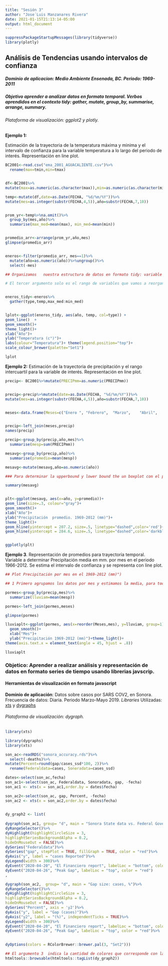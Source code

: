 ```yaml
---
title: "Sesión 3"
author: "Jose´Luis Manzanares Rivera"
date: 2021-01-15T21:13:14-05:00
output: html_document
---
```


```r
suppressPackageStartupMessages(library(tidyverse))
library(plotly)
```

## Análisis de Tendencias usando intervalos de confianza 

##### Dominio de aplicacion: Medio Ambiente  Ensenada, BC. Periodo:   1969-2011

##### Objetivo aprender a analizar datos en formato temporal. Verbos aprendidos en el contexto tidy: gather, mutate, group_by, summarise, arrange, summary.

###### Plataforma de visualización: ggplot2 y plotly.


**Ejemplo 1:**

Estimación de la trayectoria de la temperatura  máxima y minima y el intervalo de confianza para la variable temperatura a lo largo del periodo de interés. Representación en line plot. 

```r

BC2001<-read.csv("ema_2001_AGUACALIENTE.csv")%>%
  rename(max=tmin,min=tmax)


df<-BC2001%>%
mutate(max=as.numeric(as.character(max)),min=as.numeric(as.character(min)) )

temp<-mutate(df,date=as.Date(FECHA, "%d/%m/%Y"))%>%
mutate(mes=as.integer(substr(FECHA,4,5)),año=substr(FECHA,7,10))


prom_yr<-temp%>%na.omit()%>%
  group_by(mes,año)%>%
  summarise(max_med=mean(max), min_med=mean(min))


promedio_arr<-arrange(prom_yr,año,mes)
glimpse(promedio_arr)


eneros<-filter(promedio_arr, mes==1)%>%
  mutate(año=as.numeric(año))%>%ungroup()%>%
  select(-mes)

## Organizamos   nuestra estructura de datos en formato tidy: variable por columna. Así necesitamos dos nuevas variables que serán los dos promeros argumetnos en la función gather: Una nueva variable categórica que llamaremos type, esta denota las dos categorias que tenemos en nuestos datos de temperatura max_med  y min_med. Y una segunda que llamaremos temp para denotar el valor nominal, (la medición numerica, el dato) de la temperatura.

# El tercer argumento solo es el rango de variables que vamos a reorganizar en las dos nuevas variables type  y temp. 


eneros_tidy<-eneros%>%
  gather(type,temp,max_med:min_med)


lplot<-ggplot(eneros_tidy, aes(año, temp, col=type)) + 
geom_line()  +
geom_smooth()+
theme_light()+
xlab("Año")+
ylab("Temperatura (c°)")+
labs(colour="Temperatura")+ theme(legend.position="top")+
scale_colour_brewer(palette="Set1")

```

```r
lplot
```


**Ejemplo 2:** Estimación de  la trayectoria de precipitación y el rango intercuartil para la variable de interés. Representación en line plot. 

```r

precip<- BC2001%>%mutate(PRECIPmm=as.numeric(PRECIPmm))


precip<-precip%>%mutate(date=as.Date(FECHA, "%d/%m/%Y"))%>%
mutate(mes=as.integer(substr(FECHA,4,5)),año=substr(FECHA,7,10))


meses<-data.frame(Meses=c("Enero ",	"Febrero",	"Marzo",	"Abril",	"Mayo",	"Junio",	"Julio",	"Agosto",	"Septiembre",	"Octubre",	"Noviembre",	"Diciembre"),mes=seq(1, 12, by=1))


precip<-left_join(meses,precip)
names(precip)

precip<-group_by(precip,año,mes)%>%
  summarise(mesp=sum(PRECIPmm))

mesavg<-group_by(precip,año)%>%
  summarise(promedio=mean(mesp))

mesavg<-mutate(mesavg,año=as.numeric(año))

### Para determinar la upperbound y lower bound the un boxplot con el primer y tercer cuartil   (percentiles q25 y q75 respectivamente) usamos la función summary . Estos valores son  207 y 284  y los usaremos para representarlos en el line plot. 

summary(mesavg)


plt<-ggplot(mesavg, aes(x=año, y=promedio))+
geom_line(size=.3, colour="gray")+
geom_smooth()+
xlab("Año")+
ylab("Precipitación  promedio. 1969-2012 (mm)")+
theme_light()+
geom_hline(yintercept = 207.2, size=.5, linetype="dashed",color='red')+
geom_hline(yintercept = 284.6, size=.5, linetype="dashed",color='darkblue')



```

```r

ggplotly(plt)

```

**Ejemplo 3**. Representación de promedios para trayectoria temporal. Variable a determinar Precipitación media en mm. por mes en el periodo 1966-2012.
Se estima el intervalo de confianza y se representa con line plot. 

```r

## Plot Precipitación por mes en el 1969-2012 (mm)")

## 1 Primero agrupamos los datos por mes y estimamos la media, para todos los meses en el periodo temporal de toda la base. 1969-2012.

pormes<-group_by(precip,mes)%>%
  summarize(lluviam=mean(mesp))

pormes<-left_join(pormes,meses)

glimpse(pormes)

lluviaplt<-ggplot(pormes, aes(x=reorder(Meses,mes), y=lluviam, group=1))+
  geom_smooth()+
  xlab("Mes")+
  ylab("Precipitación 1969-2012 (mm)")+theme_light()+
theme(axis.text.x = element_text(angle = 45, hjust = .8))
```


```r
lluviaplt
```

### Objetico: Aprender a realizar análisis y representación de datos en formato series de tiempo usando librerias javscrip. 

#### Herramientas de visualización en formato javascript

**Dominio de aplicación**: Datos sobre casos por SARS COV2, en Sonora. Frecuencia de datos: Diaria. Periodo Marzo-Mayo 2019.
*Libraries* Utilizadas: [xts](https://www.datacamp.com/community/blog/r-xts-cheat-sheet) y [dygraphs](https://rstudio.github.io/dygraphs/) 

###### Plataforma de visualización: dygraph.
```r
library(xts)
```

```r
library(dygraphs)
library(xts)

son_ac<-readRDS("sonora_accuracy.rds")%>%
  select(-deaths)%>%
mutate(Percent=round(gap/cases_ssd*100, 2))%>%
  rename(Federaldata=cases, Sonoradata=cases_ssd)

dates<-select(son_ac,fecha)
son_ac1<-select(son_ac, Federaldata, Sonoradata, gap, -fecha)
son_ac1 <- xts(x = son_ac1,order.by = dates$fecha)

son_ac2<-select(son_ac, gap, Percent, -fecha)
son_ac2 <- xts(x = son_ac2,order.by = dates$fecha)

 
dy_graph2 <- list(
 
dygraph(son_ac1, group= "d", main = "Sonora State data vs. Federal Government Offical OD")%>% 
dyRangeSelector()%>%
dyHighlight(highlightCircleSize = 3, 
highlightSeriesBackgroundAlpha = 0.2,
hideOnMouseOut = FALSE)%>%
dySeries("Federaldata")%>%
dySeries("gap", stepPlot = TRUE, fillGraph = TRUE, color = "red")%>%
dyAxis("y", label = "cases Reported")%>% 
dyLegend(width = 300)%>%
dyEvent("2020-04-20", "El Financiero report", labelLoc = "bottom", color="purple")%>%
dyEvent("2020-04-26", "Peak Gap", labelLoc = "top", color = "red")
,

dygraph(son_ac2,  group= "d", main = "Gap size: cases, %")%>% 
dyRangeSelector()%>%
dyHighlight(highlightCircleSize = 3, 
highlightSeriesBackgroundAlpha = 0.2,
hideOnMouseOut = FALSE)%>%
dySeries("Percent", axis = 'y2')%>%
dyAxis("y", label = "Gap (cases)")%>%
dyAxis("y2", label = "(%)", independentTicks = TRUE)%>%  
dyLegend(width = 300)%>%
dyEvent("2020-04-20", "El Financiero report", labelLoc = "bottom", color = "purple")%>%
dyEvent("2020-04-26", "Peak Gap", labelLoc = "top", color = "red")%>%

    
dyOptions(colors = RColorBrewer::brewer.pal(3, "Set2")))

## El argumento 3  indica la cantidad de colores que corresponde con la cantidad de series (lineas)   a representar. 
htmltools::browsable(htmltools::tagList(dy_graph2))


```


